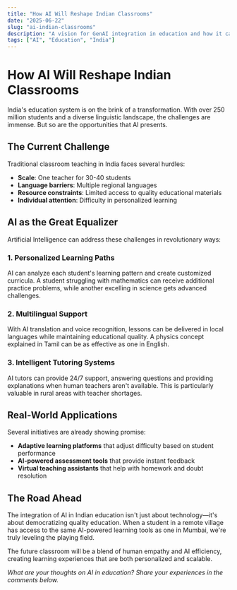 ```yaml
---
title: "How AI Will Reshape Indian Classrooms"
date: "2025-06-22"
slug: "ai-indian-classrooms"
description: "A vision for GenAI integration in education and how it can transform learning experiences across India"
tags: ["AI", "Education", "India"]
---
```


# How AI Will Reshape Indian Classrooms

India's education system is on the brink of a transformation. With over 250 million students and a diverse linguistic landscape, the challenges are immense. But so are the opportunities that AI presents.

## The Current Challenge

Traditional classroom teaching in India faces several hurdles:
- **Scale**: One teacher for 30-40 students
- **Language barriers**: Multiple regional languages
- **Resource constraints**: Limited access to quality educational materials
- **Individual attention**: Difficulty in personalized learning

## AI as the Great Equalizer

Artificial Intelligence can address these challenges in revolutionary ways:

### 1. Personalized Learning Paths
AI can analyze each student's learning pattern and create customized curricula. A student struggling with mathematics can receive additional practice problems, while another excelling in science gets advanced challenges.

### 2. Multilingual Support
With AI translation and voice recognition, lessons can be delivered in local languages while maintaining educational quality. A physics concept explained in Tamil can be as effective as one in English.

### 3. Intelligent Tutoring Systems
AI tutors can provide 24/7 support, answering questions and providing explanations when human teachers aren't available. This is particularly valuable in rural areas with teacher shortages.

## Real-World Applications

Several initiatives are already showing promise:

- **Adaptive learning platforms** that adjust difficulty based on student performance
- **AI-powered assessment tools** that provide instant feedback
- **Virtual teaching assistants** that help with homework and doubt resolution

## The Road Ahead

The integration of AI in Indian education isn't just about technology—it's about democratizing quality education. When a student in a remote village has access to the same AI-powered learning tools as one in Mumbai, we're truly leveling the playing field.

The future classroom will be a blend of human empathy and AI efficiency, creating learning experiences that are both personalized and scalable.

*What are your thoughts on AI in education? Share your experiences in the comments below.*